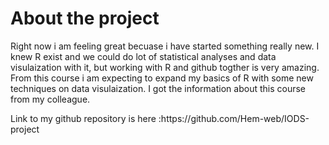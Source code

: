 
# About the project

Right now i am feeling great becuase i have started something really new. I knew R exist and we could do lot of statistical analyses and data visulaization  with it, but working with R and github togther is very amazing. From this course i am expecting to expand my basics of R with some new techniques on data visulaization. I got the information about this course from my colleague.

Link to my github repository is here :https://github.com/Hem-web/IODS-project 